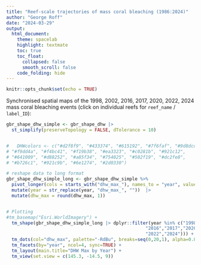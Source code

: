 ```yaml
---
title: "Reef-scale trajectories of mass coral bleaching (1986:2024)"
author: "George Roff"
date: "2024-03-29"
output:
  html_document:
    theme: spacelab
    highlight: textmate
    toc: true
    toc_float:
      collapsed: false
      smooth_scroll: false
    code_folding: hide
---
```


```r
knitr::opts_chunk$set(echo = TRUE)
```
Synchronised spatial maps of the 1998, 2002, 2016, 2017, 2020, 2022, 2024 mass coral bleaching events (click on individual reefs for `reef_name` / `label_ID`):


```r
gbr_shape_dhw_simple <- gbr_shape_dhw |> 
  st_simplify(preserveTopology = FALSE, dTolerance = 10)


#   DHWcolors <- c("#d2f8f9", "#433374", "#615192", "#7f6faf", "#9d8dcd", "#ffff54",
# "#f9dd4a", "#f4bc41", "#f19b38", "#ea3323", "#c0281b", "#921c12",
# "#641009", "#d88252", "#a85f34", "#754025", "#502f19", "#dc2fe8",
# "#b726c1", "#921c9b", "#6e1274", "#2d0330")

# reshape data to long format
gbr_shape_dhw_simple_long <- gbr_shape_dhw_simple %>%
  pivot_longer(cols = starts_with("dhw_max_"), names_to = "year", values_to = "dhw_max") %>%
  mutate(year = str_replace(year, "dhw_max_", ""))  |> 
  mutate(dhw_max = round(dhw_max, 1))


# Plotting
#tm_basemap("Esri.WorldImagery") +
  tm_shape(gbr_shape_dhw_simple_long |> dplyr::filter(year %in% c("1998","2002","2012",
                                                    "2016","2017","2020",
                                                    "2022","2024"))) + 
  tm_dots(col="dhw_max", palette="-RdBu", breaks=seq(0,20,1), alpha=0.8, legend.show=FALSE) +
  tm_facets(by="year", ncol=4, sync=TRUE) +  
  tm_layout(main.title="DHW Max by Year") +
  tm_view(set.view = c(145.3, -14.5, 9))

```


